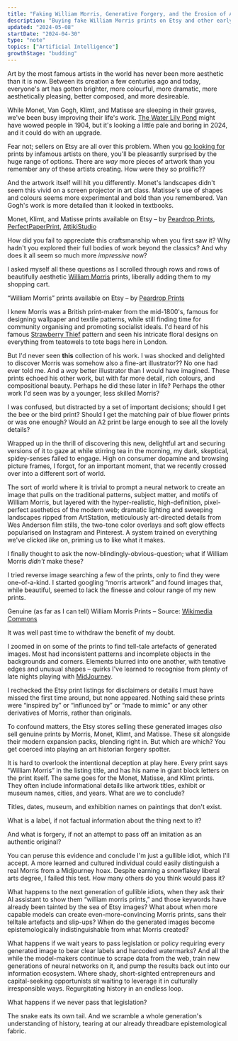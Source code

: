 ```yaml
---
title: "Faking William Morris, Generative Forgery, and the Erosion of Art History"
description: "Buying fake William Morris prints on Etsy and other early signs of epistemological collapse"
updated: "2024-05-08"
startDate: "2024-04-30"
type: "note"
topics: ["Artificial Intelligence"]
growthStage: "budding"
---
```



<IntroParagraph>Art by the most famous artists in the world has never been more aesthetic than it is now. Between its creation a few centuries ago and today, everyone's art has gotten brighter, more colourful, more dramatic, more aesthetically pleasing, better composed, and more desireable.</IntroParagraph>

While Monet, Van Gogh, Klimt, and Matisse are sleeping in their graves, we've been busy improving their life's work. [The Water Lily Pond](https://www.claude-monet.com/the-water-lily-pond.jsp) might have wowed people in 1904, but it's looking a little pale and boring in 2024, and it could do with an upgrade.

Fear not; sellers on Etsy are all over this problem. When you [go looking for](https://www.etsy.com/uk/search?q=classical+art+prints) prints by infamous artists on there, you'll be pleasantly surprised by the huge range of options. There are _way_ more pieces of artwork than you remember any of these artists creating. How were they so prolific??

And the artwork itself will hit you differently. Monet's landscapes didn't seem this vivid on a screen projector in art class. Matisse's use of shapes and colours seems more experimental and bold than you remembered. Van Gogh's work is more detailed than it looked in textbooks.

<GridColumns columns={3} margin="0 auto 2rem">

<BasicImage src="/images/posts/generative-forgery/klimt1.webp" alt="Painting of flowers in a garden with the name Gustav Klimt in large letters below it"/>

<BasicImage src="/images/posts/generative-forgery/monet1.webp" alt="Painting of an ocean scene with the name Claude Monet in large letters above it"/>

<BasicImage src="/images/posts/generative-forgery/monet4.webp" alt="Painting of flowers by a pond with the name Monet in large letters below it"/>

<BasicImage src="/images/posts/generative-forgery/monet3.webp" alt="Painting of water lillies under a bridge with the name Claude Money in large letters above it"/>

<BasicImage src="/images/posts/generative-forgery/matisse1.webp" alt="Painting of a bright pink living room with a cat on the sofa with the name Henri Matisse in large letters above it"/>

<BasicImage src="/images/posts/generative-forgery/klimt2.webp" alt="Painting of flowers in a garden with the name Gustav Klimt in large letters below it"/>

</GridColumns>

<Subtext>Monet, Klimt, and Matisse prints available on Etsy – by [Peardrop Prints](https://www.etsy.com/uk/shop/PeardropPrints?listing_id=1602489177&from_page=listing&section_id=38048874), [PerfectPaperPrint](https://www.etsy.com/uk/shop/PerfectPaperPrint?listing_id=1605328144&from_page=listing), [AttikiStudio](https://www.etsy.com/uk/shop/AttikiStudio?listing_id=1696950873&from_page=listing&section_id=48258235)</Subtext>

<Spacer size="xs" />

How did you fail to appreciate this craftsmanship when you first saw it? Why hadn't you explored their full bodies of work beyond the classics? And why does it all seem so much more _impressive_ now?

I asked myself all these questions as I scrolled through rows and rows of beautifully aesthetic [William Morris](https://www.perplexity.ai/search/Who-is-William-aG1WY_btQMKu6Lx6zdWIpg) prints, liberally adding them to my shopping cart.

<GridColumns>

<BasicImage src="/images/posts/generative-forgery/morris1.webp" alt="Illustration of birds and flowers"/>

<BasicImage src="/images/posts/generative-forgery/morris2.webp" alt="Illustration of two large, blue and white flowers"/>

<BasicImage src="/images/posts/generative-forgery/morris3.webp" alt="Illustration of bright oranges among blue and green leaves"/>

<BasicImage src="/images/posts/generative-forgery/morris4.webp" alt="Illustration of two birds facing one another surrounded by floral patterns and fruits"/>

</GridColumns>

<Subtext>“William Morris” prints available on Etsy – by [Peardrop Prints](https://www.etsy.com/uk/shop/PeardropPrints?listing_id=1602489177&from_page=listing&section_id=44753402)</Subtext>

<Spacer size="xs" />

I knew Morris was a British print-maker from the mid-1800's, famous for designing wallpaper and textile patterns, while still finding time for community organising and promoting socialist ideals. I'd heard of his famous [Strawberry Thief](https://www.perplexity.ai/search/What-is-William-2nWwMLPwTQ.bWpub1ebjqg) pattern and seen his intricate floral designs on everything from teatowels to tote bags here in London.

But I'd never seen **this** collection of his work. I was shocked and delighted to discover Morris was somehow also a fine-art illustrator?? No one had ever told me. And a _way_ better illustrator than I would have imagined. These prints echoed his other work, but with far more detail, rich colours, and compositional beauty. Perhaps he did these later in life? Perhaps the other work I'd seen was by a younger, less skilled Morris?

I was confused, but distracted by a set of important decisions; should I get the bee or the bird print? Should I get the matching pair of blue flower prints or was one enough? Would an A2 print be large enough to see all the lovely details?

Wrapped up in the thrill of discovering this new, delightful art and securing versions of it to gaze at while stirring tea in the morning, my dark, skeptical, spidey-senses failed to engage. High on consumer dopamine and browsing picture frames, I forgot, for an important moment, that we recently crossed over into a different sort of world.

The sort of world where it is trivial to prompt a neural network to create an image that pulls on the traditional patterns, subject matter, and motifs of William Morris, but layered with the hyper-realistic, high-definition, pixel-perfect asethetics of the modern web; dramatic lighting and sweeping landscapes ripped from ArtStation, meticulously art-directed details from Wes Anderson film stills, the two-tone color overlays and soft glow effects popularised on Instagram and Pinterest. A system trained on everything we've clicked _like_ on, priming us to like what it makes.

I finally thought to ask the now-blindingly-obvious-question; what if William Morris _didn't_ make these?

I tried reverse image searching a few of the prints, only to find they were one-of-a-kind. I started googling “morris artwork” and found images that, while beautiful, seemed to lack the finesse and colour range of my new prints.

<GridColumns columns={3} margin="0 auto 2rem" maxWidth="1100px">

<BasicImage src="/images/posts/generative-forgery/real-morris1.webp" alt="Strawberry theif pattern by William Morris"/>

<BasicImage src="/images/posts/generative-forgery/real-morris2.webp" alt="Floral pattern by Wiliam Morris"/>

<BasicImage src="/images/posts/generative-forgery/real-morris3.webp" alt="Floral pattern by Wiliam Morris"/>

<BasicImage src="/images/posts/generative-forgery/real-morris4.webp" alt="Floral pattern by Wiliam Morris"/>

<BasicImage src="/images/posts/generative-forgery/real-morris5.webp" alt="Floral pattern by Wiliam Morris"/>

<BasicImage src="/images/posts/generative-forgery/real-morris6.webp" alt="Floral pattern by Wiliam Morris"/>

</GridColumns>

<Subtext>Genuine (as far as I can tell) William Morris Prints – Source: [Wikimedia Commons](https://commons.wikimedia.org/w/index.php?search=william+morris+pattern&title=Special:MediaSearch&go=Go&type=image)</Subtext>

<Spacer size="xs" />

It was well past time to withdraw the benefit of my doubt.

I zoomed in on some of the prints to find tell-tale artefacts of generated images. Most had inconsistent patterns and incomplete objects in the backgrounds and corners. Elements blurred into one another, with tenative edges and unusual shapes – quirks I've learned to recognise from plenty of late nights playing with [MidJourney](https://www.midjourney.com/showcase).

<GridColumns maxWidth="680px" margin="0 auto 4rem">

<BasicImage src="/images/posts/generative-forgery/quirk1.webp" width="300" alt="Warped details of a plant from a generated Morris image"/>

<BasicImage src="/images/posts/generative-forgery/quirk2.webp" width="300" alt="Warped details of a rose from a generated Morris image" />

<BasicImage src="/images/posts/generative-forgery/quirk3.webp" width="300" alt="Warped details of a flower from a generated Morris image"/>

<BasicImage src="/images/posts/generative-forgery/quirk4.webp" width="300" alt="Warped details of a mushroom from a generated Morris image"/>

</GridColumns>

I rechecked the Etsy print listings for disclaimers or details I must have missed the first time around, but none appeared. Nothing said these prints were “inspired by” or “influnced by” or “made to mimic” or any other derivatives of Morris, rather than originals.

To confound matters, the Etsy stores selling these generated images _also_ sell genuine prints by Morris, Monet, Klimt, and Matisse. These sit alongside their modern expansion packs, blending right in. But which are which? You get coerced into playing an art historian forgery spotter.

It is hard to overlook the intentional deception at play here. Every print says “William Morris” in the listing title, and has his name in giant block letters on the print itself. The same goes for the Monet, Matisse, and Klimt prints. They often include informational details like artwork titles, exhibit or museum names, cities, and years. What are we to conclude?

<GridColumns maxWidth="1400px" margin="0 auto 4rem">

<BasicImage src="/images/posts/generative-forgery/detail1.webp" alt="Zoomed in label on a painting: Plage Rose, Musee de L'orangerie, 1886"/>

<BasicImage src="/images/posts/generative-forgery/detail2.webp" alt="Zoomed in label on a painting: Rural Elegance: Allegories in Rustic Beauty, The Vienna Secessionist Group, 1909"/>

</GridColumns>

<Subtext>Titles, dates, museum, and exhibition names on paintings that don't exist.</Subtext>

<Spacer size="xs" />

What is a label, if not factual information about the thing next to it?

And what is forgery, if not an attempt to pass off an imitation as an authentic original?

You can peruse this evidence and conclude I'm just a gullible idiot, which I'll accept. A more learned and cultured individual could easily distinguish a real Morris from a Midjourney hoax. Despite earning a snowflakey liberal arts degree, I failed this test. How many others do you think would pass it?

What happens to the next generation of gullible idiots, when they ask their AI assistant to show them “william morris prints,” and those keywords have already been tainted by the sea of Etsy images? What about when more capable models can create even-more-convincing Morris prints, sans their telltale artefacts and slip-ups? When do the generated images become epistemologically indistinguishable from what Morris created?

What happens if we wait years to pass legislation or policy requiring every generated image to bear clear labels and harcoded watermarks? And all the while the model-makers continue to scrape data from the web, train new generations of neural networks on it, and pump the results back out into our information ecosystem. Where shady, short-sighted entrepreneurs and capital-seeking opportunists sit waiting to leverage it in culturally irresponsible ways. Regurgitating history in an endless loop.

What happens if we never pass that legislation?

The snake eats its own tail. And we scramble a whole generation's understanding of history, tearing at our already threadbare epistemological fabric.
